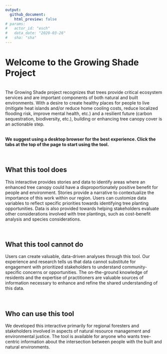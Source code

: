 ```yaml
---
output: 
  github_document:
    html_preview: false
# params: 
#   actor_id: "esch" 
#   data_date: "2020-03-26"
#   sha: "sha"
---
```


# Welcome to the Growing Shade Project

<br>
The Growing Shade project recognizes that trees provide critical ecosystem services and are important components of both natural and built environments. With a desire to create healthy places for people to live (mitigate heat islands and/or reduce home cooling costs, reduce localized flooding risk, improve mental health, etc.) and a resilient future (carbon sequestration, biodiversity, etc.), building or enhancing tree canopy cover is an actionable step. 

<br>
**We suggest using a desktop browser for the best experience. Click the tabs at the top of the page to start using the tool.**

<br>

## What this tool does

This interactive provides stories and data to identify areas where an enhanced tree canopy could have a disproportionately positive benefit for people and environment. Stories provide a narrative to contextualize the importance of this work within our region. Users can customize data variables to reflect specific priorities towards identifying tree planting opportunities. Data is also provided towards helping stakeholders evaluate other considerations involved with tree plantings, such as cost-benefit analysis and species considerations.

<br>

## What this tool cannot do

Users can create valuable, data-driven analyses through this tool. Our experience and research tells us that data cannot substitute for engagement with prioritized stakeholders to understand community-specific concerns or opportunities. The on-the-ground knowledge of residents and the expertise of practitioners are valuable sources of information necessary to enhance and refine the shared understanding of this data.

<br>

## Who can use this tool

We developed this interactive primarily for regional foresters and stakeholders involved in aspects of natural resource management and environmental justice. The tool is available for anyone who wants tree-centric information about the intersection between people with the built and natural environments. 


<br>
<br>

<!-- # Why grow shade? -->

<!-- <br> -->
<!-- Placeholder, text and images for the narrative will go here. Benefits of planting trees, challenges, etc. -->

<!-- <br> -->
<!-- For brainstorming purposes, here are two ideas for showing how people connect with trees (an interactive story map or an interactive story generator). Of course, there are many other ways to consider doing something like this.   -->

<br>

<!-- <br> -->
<!-- Apart from the benefits that trees can provide, there are three key challenges that our region's tree canopy faces. These challenges underscore the importance of continuing to plant trees: -->
<!-- <br> -->
<!-- <br> -->

<!-- - **Logging**: Over the last 200 years, Minnesota has experienced profound land cover changes. Commercial logging in Minnesota began in 1839 with the founding of a sawmill in Marine on St. Croix in Washington County. This created a legacy of reduced tree cover which still persists today. Learn more about our region's widespread deforestation by <a href = 'https://www.mnhs.org/foresthistory/learn/logging' target = '_blank'>visiting the Minnesota Historical Society website</a> or <a href = 'https://www.youtube.com/watch?v=HhqP6ghXKaU&t=1s' target = '_blank'>watching a video about logging in Stillwater</a>. -->
<!-- - **Invasive species**: Spread of invasive species like the Emerald Ash borer (invasive insect) or Dutch elm disease (invasive pathogen) threaten trees and the benefits they provide. Costing millions of dollars to manage with results that often fail to save trees, such invasive species have left the region with new canopy gaps. Read a story about <a href = 'https://www.mprnews.org/story/2015/03/15/ash-borer' target = '_blank'>towns currently managing the Emerald Ash Borer</a> and look at a <a href = 'http://collections.mnhs.org/mnhistorymagazine/articles/65/v65i02p44-53.pdf' target = '_blank'>report of how Dutch elm devastated trees in Minneapolis and St. Paul</a>. -->
<!-- - **Extreme weather**: Extreme weather events like tornadoes and straight line winds are natural occurrences in our region, although climate change can intensify their severity. Trees are susceptible to damage by these storms, and re-vegetation after weather events has been a challenge faced <a href = 'https://sahanjournal.com/climate/northside-tornado-recovery/' target = '_blank'>in North Minneapolis</a> as well as other communities in our region. -->

<!-- <br> -->
<!-- <center><img src="www/schematic.png" alt = "challenges and opportunities of planting trees"></center> -->

<!-- <br> -->
<!-- The benefits of planting trees are numerous: -->
<!-- <br> -->
<!-- <br> -->

<!-- - **Community health**: Trees can improve community livability and beauty. Mental and physical wellness of residents... Legacy of redlining + concerns over green gentrification... -->
<!-- - **Ecosystem health**: Trees can improve ecosystem health and climate resilience.... Clean air, clean water, habitat for biodiversity.... -->
<!-- - **Business opportunity**: Trees have value and create jobs - lumber industry, maple syrup, christmas trees, tree maintenance industry, fruit trees, tree nurseries and garden centers,  -->
<!-- - **Reduce costs**: Energy savings... -->

<!-- <br> -->
<!-- There are many dimensions that can and should be considered when deciding where to plant trees. -->

<!-- - **Existing tree cover**: knowing which areas have relatively low tree cover versus areas that have relatively high tree cover can help direct tree planting efforts.  -->
<!-- - **Equity**: communities of color and other marginalized groups disproportionately live in areas which lack tree cover and/or have high negative externalities which could be mitigated in part by tree cover (air pollution, etc.) -->
<!-- - **Existing land use**: information about land use can help direct messaging and outreach (ie if opportunities exist for planting trees within residential area, the messaging will look very different than if the greatest opportunities for planting trees lies within commercial zoned areas) -->
<!-- - Other: ... -->

<!-- <br> -->
<!-- Similarly, there are multiple things to consider in making a useful tool: -->

<!-- - **Understandable**: clear and actionable conclusions need to be drawn from complex and disparate data sources. Conclusions should be understandable to the general public (given that tree planting fundamentally impacts people and neighborhoods), to practitioners (to make informed decisions about planting trees), and to subject matter experts (to facilitate the iterative nature of this work and ensure the tool incorporates the best available research).  -->
<!-- - **Narrative**: planting trees today will change the trajectory of a neighborhood's canopy for the future. Incorporating stories needs to be part of the tool... -->
<!-- - **Research-based**: this tool should incorporate relevant research and be transparent in our methods. This tool should be designed flexibly so that new research and new data sources can improve the conclusions (especially around climate resiliency/adaptation), spatial accuracy (down to 1m in accuracy would be the gold standard), and geographic spread (expanding from the Twin Cities region to statewide and beyond) of this tool.  -->
<!-- - **Interactive**: knowing that different funding programs and/or local priorities will dictate on-the-ground action (of planting trees), this tool should allow for users to set their own prioritization scheme if they so desire. -->


<!-- <br> -->
<!-- This data was aggregated to help facilitate discussions around enhancing our region's tree canopy in order to improve climate resilience, livability, and beauty. Of course, important pieces are missing, not fully unpacked, and/or tied together in incomplete ways. For instance, there are practical limitations on data availability/vintage/accuracy/spatial resolution. There are also limitations on which parts of the discussion data can contribute to ("yes" to identifying ares which might be suitable for tree planting, "no" (at the moment) to knowing which tree species might be most suitable for the location). -->

<!-- <br> -->
<!-- This is a quick and dirty test to see if this works. And/or if it would be useful to jump start future conversations. If this seems like a useful approach, let's think more critically about everything. -->

<!-- <br> -->

<!-- ## Methods -->

<!-- Pulling together: -->

<!-- - "Greenness" (normalized difference vegetation index (NDVI) from Sentinel-2, peak NDVI in 2020 aggregated to the block group level and also at 10x10m resolution) -->
<!-- - Equity considerations data -->
<!-- - Existing land use -->


